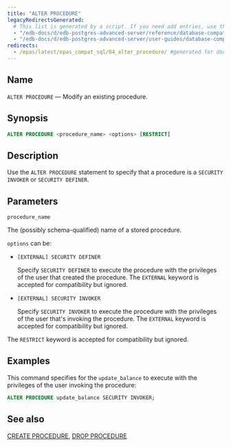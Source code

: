 ```yaml
---
title: "ALTER PROCEDURE"
legacyRedirectsGenerated:
  # This list is generated by a script. If you need add entries, use the `legacyRedirects` key.
  - "/edb-docs/d/edb-postgres-advanced-server/reference/database-compatibility-for-oracle-developers-reference-guide/9.6/Database_Compatibility_for_Oracle_Developers_Reference_Guide.1.019.html"
  - "/edb-docs/d/edb-postgres-advanced-server/user-guides/database-compatibility-for-oracle-developers-guide/9.5/Database_Compatibility_for_Oracle_Developers_Guide.1.051.html"
redirects:
  - /epas/latest/epas_compat_sql/04_alter_procedure/ #generated for docs/epas/reorg-role-use-case-mode
---
```


<div id="alter_procedure" class="registered_link"></div>

## Name

`ALTER PROCEDURE` &mdash; Modify an existing procedure.

## Synopsis

```sql
ALTER PROCEDURE <procedure_name> <options> [RESTRICT]
```

## Description

Use the `ALTER PROCEDURE` statement to specify that a procedure is a `SECURITY INVOKER` or `SECURITY DEFINER`.

## Parameters

`procedure_name`

 The (possibly schema-qualified) name of a stored procedure.

`options` can be:

-   `[EXTERNAL] SECURITY DEFINER`

    Specify `SECURITY DEFINER` to execute the procedure with the privileges of the user that created the procedure. The `EXTERNAL` keyword is accepted for compatibility but ignored.

-   `[EXTERNAL] SECURITY INVOKER`

    Specify `SECURITY INVOKER` to execute the procedure with the privileges of the user that's invoking the procedure. The `EXTERNAL` keyword is accepted for compatibility but ignored.

The `RESTRICT` keyword is accepted for compatibility but ignored.

## Examples

This command specifies for the `update_balance` to execute with the privileges of the user invoking the procedure:

```sql
ALTER PROCEDURE update_balance SECURITY INVOKER;
```

## See also

[CREATE PROCEDURE](28_create_procedure/#create_procedure), [DROP PROCEDURE](50_drop_procedure/#drop_procedure)
